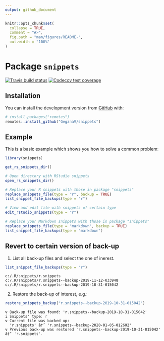 ```yaml
---
output: github_document
---
```


<!-- README.md is generated from README.Rmd. Please edit that file -->

```r
knitr::opts_chunk$set(
  collapse = TRUE,
  comment = "#>",
  fig.path = "man/figures/README-",
  out.width = "100%"
)
```

# Package `snippets`

<!-- badges: start -->
[![Travis build status](https://travis-ci.com/GegznaV/snippets.svg?branch=master)](https://travis-ci.com/GegznaV/snippets)
[![Codecov test coverage](https://codecov.io/gh/GegznaV/snippets/branch/master/graph/badge.svg)](https://codecov.io/gh/GegznaV/snippets?branch=master)
<!-- badges: end -->


## Installation

<!-- You can install the released version of snippets from [CRAN](https://CRAN.R-project.org) with: -->

<!-- ``` r -->
<!-- install.packages("snippets") -->
<!-- ``` -->

You can install the development version from [GitHub](https://github.com/) with:

``` r
# install.packages("remotes")
remotes::install_github("GegznaV/snippets")
```

## Example

This is a basic example which shows you how to solve a common problem:

```r
library(snippets)
```

```r
get_rs_snippets_dir()
```

```r
# Open directory with RStudio snippets
open_rs_snippets_dir()
```

```r
# Replace your R snippets with those in package "snippets"
replace_snippets_file(type = "r", backup = TRUE)
list_snippet_file_backups(type = "r")
```

```r
# View and edit file with snippets of certain type
edit_rstudio_snippets(type = "r")
```


```r
# Replace your Markdown snippets with those in package "snippets"
replace_snippets_file(type = "markdown", backup = TRUE)
list_snippet_file_backups(type = "markdown")
```



## Revert to certain version of back-up 

1. List all back-up files and select the one of inerest.
```r
list_snippet_file_backups(type = "r")
```
```
c:/.R/snippets/r.snippets
c:/.R/snippets/r.snippets--backup-2019-11-12-033948
c:/.R/snippets/r.snippets--backup-2019-10-31-015042
```

2. Restore the back-up of interest, e.g.:
```r
restore_snippets_backup("r.snippets--backup-2019-10-31-015042")
```
```
v Back-up file was found: 'r.snippets--backup-2019-10-31-015042'
i Snippets' type: r
v Current file was backed up: 
  'r.snippets' â†’ 'r.snippets--backup-2020-01-05-012602'
v Previous back-up was restored 'r.snippets--backup-2019-10-31-015042' â†’ 'r.snippets'.
```

